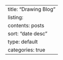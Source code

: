 ---
title: "Drawing Blog"
listing:
  contents: posts
  sort: "date desc"
  type: default
  categories: true
---